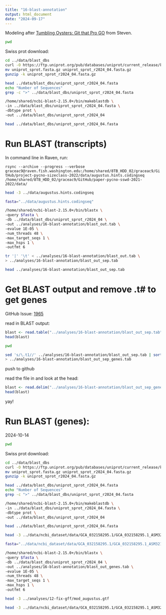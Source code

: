 ```yaml
---
title: "16-blast-annotation"
output: html_document
date: "2024-09-17"
---
```

Modeling after [Tumbling Oysters: Git that Pro GO](https://sr320.github.io/tumbling-oysters/posts/sr320-27-go/) from Steven. 


```bash
pwd
```

Swiss prot download:
```bash
cd ../data/blast_dbs
curl -O https://ftp.uniprot.org/pub/databases/uniprot/current_release/knowledgebase/complete/uniprot_sprot.fasta.gz
mv uniprot_sprot.fasta.gz uniprot_sprot_r2024_04.fasta.gz
gunzip -k uniprot_sprot_r2024_04.fasta.gz
```

```bash
head ../data/blast_dbs/uniprot_sprot_r2024_04.fasta
echo "Number of Sequences"
grep -c ">" ../data/blast_dbs/uniprot_sprot_r2024_04.fasta
```

```bash
/home/shared/ncbi-blast-2.15.0+/bin/makeblastdb \
-in ../data/blast_dbs/uniprot_sprot_r2024_04.fasta \
-dbtype prot \
-out ../data/blast_dbs/uniprot_sprot_r2024_04
```

```bash
head ../data/blast_dbs/uniprot_sprot_r2024_04.fasta
```


# Run BLAST (transcripts)
In command line in Raven, run: 

`rsync --archive --progress --verbose graceac9@raven.fish.washington.edu:/home/shared/8TB_HDD_02/graceac9/GitHub/project-pycno-sizeclass-2022/data/augustus.hints.codingseq /home/shared/8TB_HDD_02/graceac9/GitHub/paper-pycno-sswd-2021-2022/data/`


```bash
head -3 ../data/augustus.hints.codingseq
```

```bash
fasta="../data/augustus.hints.codingseq"

/home/shared/ncbi-blast-2.15.0+/bin/blastx \
-query $fasta \
-db ../data/blast_dbs/uniprot_sprot_r2024_04 \
-out ../analyses/16-blast-annotation/blast_out.tab \
-evalue 1E-05 \
-num_threads 48 \
-max_target_seqs 1 \
-max_hsps 1 \
-outfmt 6
```


```bash
tr '|' '\t' < ../analyses/16-blast-annotation/blast_out.tab \
> ../analyses/16-blast-annotation/blast_out_sep.tab

head ../analyses/16-blast-annotation/blast_out_sep.tab
```


# Get BLAST output and remove .t# to get genes 
GitHub Issue: [1965](https://github.com/RobertsLab/resources/issues/1965)

read in BLAST output:
```r
blast <- read.table("../analyses/16-blast-annotation/blast_out_sep.tab")
head(blast)
```
```bash
pwd
```

```bash
sed 's/\.t1//' ../analyses/16-blast-annotation/blast_out_sep.tab | sort --unique -k1,1 \
> ../analyses/16-blast-annotation/blast_out_sep_genes.tab
```


push to github

read the file in and look at the head:
```r
blast <- read.delim("../analyses/16-blast-annotation/blast_out_sep_genes.tab", header = F)
head(blast)
```
yay! 







# Run BLAST (genes):
2024-10-14
```bash
pwd
```

Swiss prot download:
```bash
cd ../data/blast_dbs
curl -O https://ftp.uniprot.org/pub/databases/uniprot/current_release/knowledgebase/complete/uniprot_sprot.fasta.gz
mv uniprot_sprot.fasta.gz uniprot_sprot_r2024_04.fasta.gz
gunzip -k uniprot_sprot_r2024_04.fasta.gz
```

```bash
head ../data/blast_dbs/uniprot_sprot_r2024_04.fasta
echo "Number of Sequences"
grep -c ">" ../data/blast_dbs/uniprot_sprot_r2024_04.fasta
```

```bash
/home/shared/ncbi-blast-2.15.0+/bin/makeblastdb \
-in ../data/blast_dbs/uniprot_sprot_r2024_04.fasta \
-dbtype prot \
-out ../data/blast_dbs/uniprot_sprot_r2024_04
```

```bash
head ../data/blast_dbs/uniprot_sprot_r2024_04.fasta
```

```bash
head -3 ../data/ncbi_dataset/data/GCA_032158295.1/GCA_032158295.1_ASM3215829v1_genomic.fna
```

```bash
fasta="../data/ncbi_dataset/data/GCA_032158295.1/GCA_032158295.1_ASM3215829v1_genomic.fna"

/home/shared/ncbi-blast-2.15.0+/bin/blastx \
-query $fasta \
-db ../data/blast_dbs/uniprot_sprot_r2024_04 \
-out ../analyses/16-blast-annotation/blast_out_genes.tab \
-evalue 1E-05 \
-num_threads 48 \
-max_target_seqs 1 \
-max_hsps 1 \
-outfmt 6
```


```bash
head -3 ../analyses/12-fix-gff/mod_augustus.gtf
```

```bash
head -3 ../data/ncbi_dataset/data/GCA_032158295.1/GCA_032158295.1_ASM3215829v1_genomic.fna
```




